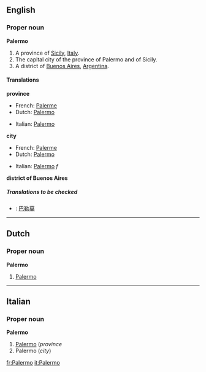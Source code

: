 ==English==
===Proper noun===
{{wikipedia}}
'''Palermo'''

#A province of [[Sicily]], [[Italy]].
#The capital city of the province of Palermo and of Sicily.
#A district of [[Buenos Aires]], [[Argentina]].

====Translations====

'''province'''
{{top}}
*French: [[Palerme]]
*Dutch: [[Palermo#Dutch|Palermo]]
{{mid}}
*Italian: [[Palermo#Italian|Palermo]]
{{bottom}}

'''city'''
{{top}}
*French: [[Palerme]]
*Dutch: [[Palermo#Dutch|Palermo]]
{{mid}}
*Italian: [[Palermo#Italian|Palermo]] ''f''
{{bottom}}

'''district of Buenos Aires'''
{{top}}
{{mid}}
{{bottom}}

=====Translations to be checked=====
<!--Remove this section once all of the translations below have been moved into the tables above.-->
{{checktrans}}
*{{ttbc|Chinese}}: [[巴勒莫]]
----

==Dutch==
===Proper noun===
'''Palermo'''

#[[Palermo#English|Palermo]]

----
==Italian==
===Proper noun===
'''Palermo'''

#[[Palermo#English|Palermo]] (''province''
#Palermo (''city'')

[[fr:Palermo]]
[[it:Palermo]]